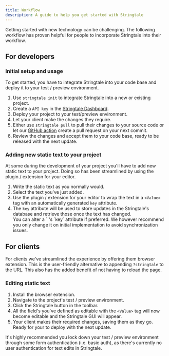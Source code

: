```yaml
---
title: Workflow
description: A guide to help you get started with Stringtale
---
```



Getting started with new technology can be challenging. The following workflow has proven helpful for people
to incorporate Stringtale into their workflow.

## For developers

### Initial setup and usage

To get started, you have to integrate Stringtale into your code base and deploy it to your test / preview environment.

1. Use `stringtale init` to integrate Stringtale into a new or existing project.
2. Create a `API key` in the [Stringtale Dashboard](https://stringtale.com/app/projects).
3. Deploy your project to your test/preview environment.
4. Let your client make the changes they require.
5. Either use `stringtale pull` to pull their changes to your source code or let our [GitHub action](/usage/github-action) create a pull request
   on your next commit.
6. Review the changes and accept them to your code base, ready to be released with the next update.

### Adding new static text to your project

At some during the development of your project you'll have to add new static text to your project. Doing so has been streamlined by using
the plugin / extension for your editor.

1. Write the static text as you normally would.
2. Select the text you've just added.
3. Use the plugin / extension for your editor to wrap the text in a `<Value>` tag with an automatically generated `key` attribute.
4. The `key` attribute will be used to store updates in the Stringtale's database and retrieve those once the text has changed.
    <Aside type="caution" title="Changing the key attribute">
      You can alter a `<Value>`'s `key` attribute if preferred.
      We however recommend you only change it on initial implementation to
      avoid synchronization issues.
    </Aside>

## For clients

For clients we've streamlined the experience by offering them browser extension. This is the user-friendly alternative to appending
`?stringtale` to the URL. This also has the added benefit of not having to reload the page.

### Editing static text

1. Install the browser extension.
2. Navigate to the project's test / preview environment.
3. Click the Stringtale button in the toolbar.
4. All the field's you've defined as editable with the `<Value>` tag will now become editable and the Stringtale GUI will appear.
5. Your client makes their required changes, saving them as they go. Ready for your to deploy with the next update.
<Aside type="tip">
   It's highly recommended you lock down your test / preview environment through some form authentication (i.e. basic auth),
   as there's currently no user authentication for text edits in Stringtale.
</Aside>